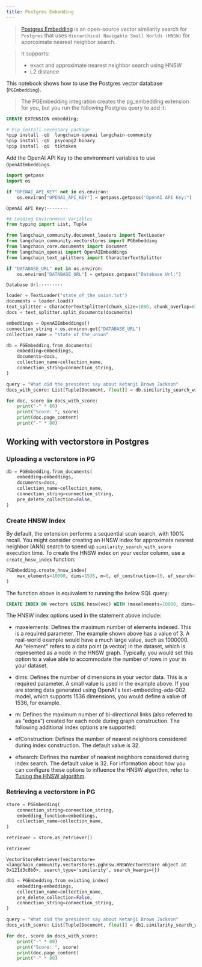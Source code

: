 ```yaml
---
title: Postgres Embedding
---
```


> [Postgres Embedding](https://github.com/neondatabase/pg_embedding) is an open-source vector similarity search for `Postgres` that uses  `Hierarchical Navigable Small Worlds (HNSW)` for approximate nearest neighbor search.

>It supports:
>
>- exact and approximate nearest neighbor search using HNSW
>- L2 distance

This notebook shows how to use the Postgres vector database (`PGEmbedding`).

> The PGEmbedding integration creates the pg_embedding extension for you, but you run the following Postgres query to add it:

```sql
CREATE EXTENSION embedding;
```

```python
# Pip install necessary package
%pip install -qU  langchain-openai langchain-community
%pip install -qU  psycopg2-binary
%pip install -qU  tiktoken
```

Add the OpenAI API Key to the environment variables to use `OpenAIEmbeddings`.

```python
import getpass
import os

if "OPENAI_API_KEY" not in os.environ:
    os.environ["OPENAI_API_KEY"] = getpass.getpass("OpenAI API Key:")
```

```output
OpenAI API Key:········
```

```python
## Loading Environment Variables
from typing import List, Tuple
```

```python
from langchain_community.document_loaders import TextLoader
from langchain_community.vectorstores import PGEmbedding
from langchain_core.documents import Document
from langchain_openai import OpenAIEmbeddings
from langchain_text_splitters import CharacterTextSplitter
```

```python
if "DATABASE_URL" not in os.environ:
    os.environ["DATABASE_URL"] = getpass.getpass("Database Url:")
```

```output
Database Url:········
```

```python
loader = TextLoader("state_of_the_union.txt")
documents = loader.load()
text_splitter = CharacterTextSplitter(chunk_size=1000, chunk_overlap=0)
docs = text_splitter.split_documents(documents)

embeddings = OpenAIEmbeddings()
connection_string = os.environ.get("DATABASE_URL")
collection_name = "state_of_the_union"
```

```python
db = PGEmbedding.from_documents(
    embedding=embeddings,
    documents=docs,
    collection_name=collection_name,
    connection_string=connection_string,
)

query = "What did the president say about Ketanji Brown Jackson"
docs_with_score: List[Tuple[Document, float]] = db.similarity_search_with_score(query)
```

```python
for doc, score in docs_with_score:
    print("-" * 80)
    print("Score: ", score)
    print(doc.page_content)
    print("-" * 80)
```

## Working with vectorstore in Postgres

### Uploading a vectorstore in PG

```python
db = PGEmbedding.from_documents(
    embedding=embeddings,
    documents=docs,
    collection_name=collection_name,
    connection_string=connection_string,
    pre_delete_collection=False,
)
```

### Create HNSW Index

By default, the extension performs a sequential scan search, with 100% recall. You might consider creating an HNSW index for approximate nearest neighbor (ANN) search to speed up `similarity_search_with_score` execution time. To create the HNSW index on your vector column, use a `create_hnsw_index` function:

```python
PGEmbedding.create_hnsw_index(
    max_elements=10000, dims=1536, m=8, ef_construction=16, ef_search=16
)
```

The function above is equivalent to running the below SQL query:

```sql
CREATE INDEX ON vectors USING hnsw(vec) WITH (maxelements=10000, dims=1536, m=3, efconstruction=16, efsearch=16);
```

The HNSW index options used in the statement above include:

- maxelements: Defines the maximum number of elements indexed. This is a required parameter. The example shown above has a value of 3. A real-world example would have a much large value, such as 1000000. An "element" refers to a data point (a vector) in the dataset, which is represented as a node in the HNSW graph. Typically, you would set this option to a value able to accommodate the number of rows in your in your dataset.
- dims: Defines the number of dimensions in your vector data. This is a required parameter. A small value is used in the example above. If you are storing data generated using OpenAI's text-embedding-ada-002 model, which supports 1536 dimensions, you would define a value of 1536, for example.
- m: Defines the maximum number of bi-directional links (also referred to as "edges") created for each node during graph construction.
The following additional index options are supported:

- efConstruction: Defines the number of nearest neighbors considered during index construction. The default value is 32.
- efsearch: Defines the number of nearest neighbors considered during index search. The default value is 32.
For information about how you can configure these options to influence the HNSW algorithm, refer to [Tuning the HNSW algorithm](https://neon.tech/docs/extensions/pg_embedding#tuning-the-hnsw-algorithm).

### Retrieving a vectorstore in PG

```python
store = PGEmbedding(
    connection_string=connection_string,
    embedding_function=embeddings,
    collection_name=collection_name,
)

retriever = store.as_retriever()
```

```python
retriever
```

```output
VectorStoreRetriever(vectorstore=<langchain_community.vectorstores.pghnsw.HNSWVectoreStore object at 0x121d3c8b0>, search_type='similarity', search_kwargs={})
```

```python
db1 = PGEmbedding.from_existing_index(
    embedding=embeddings,
    collection_name=collection_name,
    pre_delete_collection=False,
    connection_string=connection_string,
)

query = "What did the president say about Ketanji Brown Jackson"
docs_with_score: List[Tuple[Document, float]] = db1.similarity_search_with_score(query)
```

```python
for doc, score in docs_with_score:
    print("-" * 80)
    print("Score: ", score)
    print(doc.page_content)
    print("-" * 80)
```
